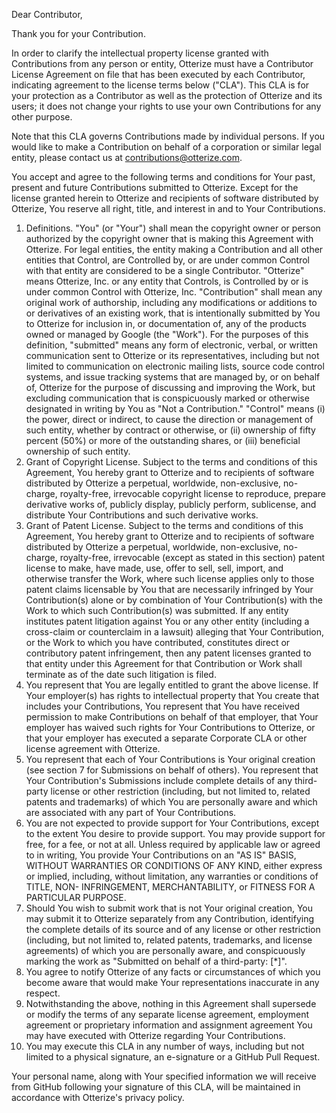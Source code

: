 Dear Contributor,

Thank you for your Contribution.

In order to clarify the intellectual property license granted with Contributions from any person or entity, Otterize must have a Contributor License Agreement on file that has been executed by each Contributor, indicating agreement to the license terms below ("CLA"). This CLA is for your protection as a Contributor as well as the protection of Otterize and its users; it does not change your rights to use your own Contributions for any other purpose.

Note that this CLA governs Contributions made by individual persons. If you would like to make a Contribution on behalf of a corporation or similar legal entity, please contact us at contributions@otterize.com.

You accept and agree to the following terms and conditions for Your past, present and future Contributions submitted to Otterize. Except for the license granted herein to Otterize and recipients of software distributed by Otterize, You reserve all right, title, and interest in and to Your Contributions.
1.	Definitions.
"You" (or "Your") shall mean the copyright owner or person authorized by the copyright owner that is making this Agreement with Otterize. For legal entities, the entity making a Contribution and all other entities that Control, are Controlled by, or are under common Control with that entity are considered to be a single Contributor.
"Otterize" means Otterize, Inc. or any entity that Controls, is Controlled by or is under common Control with Otterize, Inc.
"Contribution" shall mean any original work of authorship, including any modifications or additions to or derivatives of an existing work, that is intentionally submitted by You to Otterize for inclusion in, or documentation of, any of the products owned or managed by Google (the "Work"). For the purposes of this definition, "submitted" means any form of electronic, verbal, or written communication sent to Otterize or its representatives, including but not limited to communication on electronic mailing lists, source code control systems, and issue tracking systems that are managed by, or on behalf of, Otterize for the purpose of discussing and improving the Work, but excluding communication that is conspicuously marked or otherwise designated in writing by You as "Not a Contribution."
"Control" means (i) the power, direct or indirect, to cause the direction or management of such entity, whether by contract or otherwise, or (ii) ownership of fifty percent (50%) or more of the outstanding shares, or (iii) beneficial ownership of such entity.
2.	Grant of Copyright License. Subject to the terms and conditions of this Agreement, You hereby grant to Otterize and to recipients of software distributed by Otterize a perpetual, worldwide, non-exclusive, no-charge, royalty-free, irrevocable copyright license to reproduce, prepare derivative works of, publicly display, publicly perform, sublicense, and distribute Your Contributions and such derivative works.
3.	Grant of Patent License. Subject to the terms and conditions of this Agreement, You hereby grant to Otterize and to recipients of software distributed by Otterize a perpetual, worldwide, non-exclusive, no-charge, royalty-free, irrevocable (except as stated in this section) patent license to make, have made, use, offer to sell, sell, import, and otherwise transfer the Work, where such license applies only to those patent claims licensable by You that are necessarily infringed by Your Contribution(s) alone or by combination of Your Contribution(s) with the Work to which such Contribution(s) was submitted. If any entity institutes patent litigation against You or any other entity (including a cross-claim or counterclaim in a lawsuit) alleging that Your Contribution, or the Work to which you have contributed, constitutes direct or contributory patent infringement, then any patent licenses granted to that entity under this Agreement for that Contribution or Work shall terminate as of the date such litigation is filed.
4.	You represent that You are legally entitled to grant the above license. If Your employer(s) has rights to intellectual property that You create that includes your Contributions, You represent that You have received permission to make Contributions on behalf of that employer, that Your employer has waived such rights for Your Contributions to Otterize, or that your employer has executed a separate Corporate CLA or other license agreement with Otterize.
5.	You represent that each of Your Contributions is Your original creation (see section 7 for Submissions on behalf of others). You represent that Your Contribution's Submissions include complete details of any third-party license or other restriction (including, but not limited to, related patents and trademarks) of which You are personally aware and which are associated with any part of Your Contributions.
6.	You are not expected to provide support for Your Contributions, except to the extent You desire to provide support. You may provide support for free, for a fee, or not at all. Unless required by applicable law or agreed to in writing, You provide Your Contributions on an "AS IS" BASIS, WITHOUT WARRANTIES OR CONDITIONS OF ANY KIND, either express or implied, including, without limitation, any warranties or conditions of TITLE, NON- INFRINGEMENT, MERCHANTABILITY, or FITNESS FOR A PARTICULAR PURPOSE.
7.	Should You wish to submit work that is not Your original creation, You may submit it to Otterize separately from any Contribution, identifying the complete details of its source and of any license or other restriction (including, but not limited to, related patents, trademarks, and license agreements) of which you are personally aware, and conspicuously marking the work as "Submitted on behalf of a third-party: [*]".
8.	You agree to notify Otterize of any facts or circumstances of which you become aware that would make Your representations inaccurate in any respect.
9.	Notwithstanding the above, nothing in this Agreement shall supersede or modify the terms of any separate license agreement, employment agreement or proprietary information and assignment agreement You may have executed with Otterize regarding Your Contributions.
10.	You may execute this CLA in any number of ways, including but not limited to a physical signature, an e-signature or a GitHub Pull Request.

Your personal name, along with Your specified information we will receive from GitHub following your signature of this CLA, will be maintained in accordance with Otterize's privacy policy.